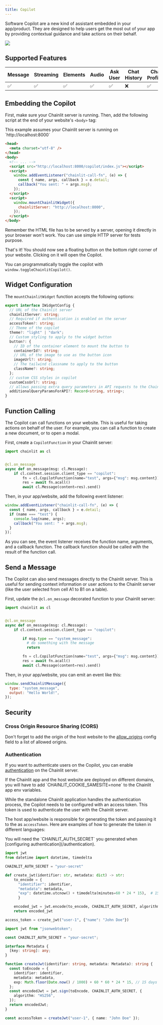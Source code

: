 ```yaml
---
title: Copilot
---
```


Software Copilot are a new kind of assistant embedded in your app/product. They are designed to help users get the most out of your app by providing contextual guidance and take actions on their behalf.

<Frame caption="Preview">
  <img src="/images/copilot.gif" />
</Frame>

## Supported Features

| Message | Streaming | Elements | Audio | Ask User | Chat History | Chat Profiles | Feedback |
| ------- | --------- | -------- | ----- | -------- | ------------ | ------------- | -------- |
| ✅      | ✅        | ✅       | ✅    | ✅       | ❌           | ✅            | ✅       |

## Embedding the Copilot

First, make sure your Chainlit server is running. Then, add the following script at the end of your website's `<body>` tag:

<Note>
  This example assumes your Chainlit server is running on
  `http://localhost:8000`
</Note>

```html
<head>
  <meta charset="utf-8" />
</head>
<body>
  <!-- ... -->
  <script src="http://localhost:8000/copilot/index.js"></script>
  <script>
    window.addEventListener("chainlit-call-fn", (e) => {
      const { name, args, callback } = e.detail;
      callback("You sent: " + args.msg);
    });
  </script>
  <script>
    window.mountChainlitWidget({
      chainlitServer: "http://localhost:8000",
    });
  </script>
</body>
```

<Warning>
  Remember the HTML file has to be served by a server, opening it directly in
  your browser won't work. You can use simple HTTP server for tests purpose.
</Warning>

That's it! You should now see a floating button on the bottom right corner of your website. Clicking on it will open the Copilot.

You can programmatically toggle the copilot with `window.toggleChainlitCopilot()`.

## Widget Configuration

The `mountChainlitWidget` function accepts the following options:

```ts
export interface IWidgetConfig {
  // URL of the Chainlit server
  chainlitServer: string;
  // Required if authentication is enabled on the server
  accessToken?: string;
  // Theme of the copilot
  theme?: "light" | "dark";
  // Custom styling to apply to the widget button
  button?: {
    // ID of the container element to mount the button to
    containerId?: string;
    // URL of the image to use as the button icon
    imageUrl?: string;
    // The tailwind classname to apply to the button
    className?: string;
  };
  // custom CSS styles in copilot
  customCssUrl?: string;
  // allows passing extra query parameters in API requests to the Chainlit server
  additionalQueryParamsForAPI?: Record<string, string>;
}
```

## Function Calling

The Copilot can call functions on your website. This is useful for taking actions on behalf of the user. For example, you can call a function to create a new document, or to open a modal.

First, create a `CopilotFunction` in your Chainlit server:

```py
import chainlit as cl


@cl.on_message
async def on_message(msg: cl.Message):
    if cl.context.session.client_type == "copilot":
        fn = cl.CopilotFunction(name="test", args={"msg": msg.content})
        res = await fn.acall()
        await cl.Message(content=res).send()
```

Then, in your app/website, add the following event listener:

```js
window.addEventListener("chainlit-call-fn", (e) => {
  const { name, args, callback } = e.detail;
  if (name === "test") {
    console.log(name, args);
    callback("You sent: " + args.msg);
  }
});
```

As you can see, the event listener receives the function name, arguments, and a callback function. The callback function should be called with the result of the function call.

## Send a Message

The Copilot can also send messages directly to the Chainlit server. This is useful for sending context information or user actions to the Chainlit server (like the user selected from cell A1 to B1 on a table).

First, update the `@cl.on_message` decorated function to your Chainlit server:

```py
import chainlit as cl


@cl.on_message
async def on_message(msg: cl.Message):
    if cl.context.session.client_type == "copilot":

        if msg.type == "system_message":
          # do something with the message
          return

        fn = cl.CopilotFunction(name="test", args={"msg": msg.content})
        res = await fn.acall()
        await cl.Message(content=res).send()
```

Then, in your app/website, you can emit an event like this:

```js
window.sendChainlitMessage({
  type: "system_message",
  output: "Hello World!",
});
```

## Security

### Cross Origin Resource Sharing (CORS)

Don't forget to add the origin of the host website to the [allow_origins](/backend/config/project) config field to a list of allowed origins.

### Authentication

If you want to authenticate users on the Copilot, you can enable [authentication](/authentication) on the Chainlit server.

<Warning>
  If the Chainlit app and the host website are deployed on different domains,
  you will have to add `CHAINLIT_COOKIE_SAMESITE=none` to the Chainlit app env
  variables.
</Warning>

While the standalone Chainlit application handles the authentication process, the Copilot needs to be configured with an access token. This token is used to authenticate the user with the Chainlit server.

The host app/website is responsible for generating the token and passing it to the as `accessToken`. Here are examples of how to generate the token in different languages:

<Note>
  You will need the `CHAINLIT_AUTH_SECRET` you generated when [configuring
  authentication](/authentication).
</Note>

<CodeGroup>

```py jwt.py
import jwt
from datetime import datetime, timedelta

CHAINLIT_AUTH_SECRET = "your-secret"

def create_jwt(identifier: str, metadata: dict) -> str:
    to_encode = {
      "identifier": identifier,
      "metadata": metadata,
      "exp": datetime.utcnow() + timedelta(minutes=60 * 24 * 15),  # 15 days
      }

    encoded_jwt = jwt.encode(to_encode, CHAINLIT_AUTH_SECRET, algorithm="HS256")
    return encoded_jwt

access_token = create_jwt("user-1", {"name": "John Doe"})
```

```ts jwt.ts
import jwt from "jsonwebtoken";

const CHAINLIT_AUTH_SECRET = "your-secret";

interface Metadata {
  [key: string]: any;
}

function createJwt(identifier: string, metadata: Metadata): string {
  const toEncode = {
    identifier: identifier,
    metadata: metadata,
    exp: Math.floor(Date.now() / 1000) + 60 * 60 * 24 * 15, // 15 days
  };
  const encodedJwt = jwt.sign(toEncode, CHAINLIT_AUTH_SECRET, {
    algorithm: "HS256",
  });
  return encodedJwt;
}

const accessToken = createJwt("user-1", { name: "John Doe" });
```

</CodeGroup>
